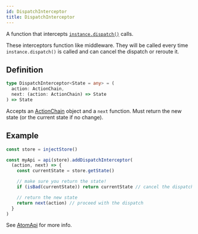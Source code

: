 ```yaml
---
id: DispatchInterceptor
title: DispatchInterceptor
---
```


A function that intercepts [`instance.dispatch()`](../classes/AtomInstance#dispatch) calls.

These interceptors function like middleware. They will be called every time `instance.dispatch()` is called and can cancel the dispatch or reroute it.

## Definition

```ts
type DispatchInterceptor<State = any> = (
  action: ActionChain,
  next: (action: ActionChain) => State
) => State
```

Accepts an [ActionChain](ActionChain) object and a `next` function. Must return the new state (or the current state if no change).

## Example

```ts
const store = injectStore()

const myApi = api(store).addDispatchInterceptor(
  (action, next) => {
    const currentState = store.getState()

    // make sure you return the state!
    if (isBad(currentState)) return currentState // cancel the dispatch

    // return the new state
    return next(action) // proceed with the dispatch
  }
)
```

See [AtomApi](../classes/AtomApi) for more info.
